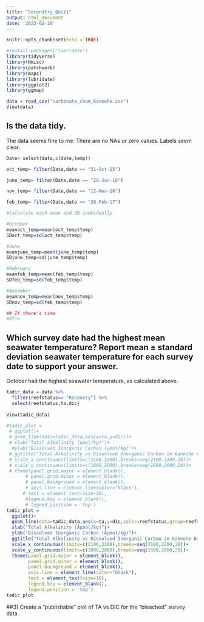 ```yaml
---
title: "Secondtry_Quiz1"
output: html_document
date: '2023-02-28'
---
```


```r
knitr::opts_chunk$set(echo = TRUE)

#install.packages("lubridate")
library(tidyverse)
library(Hmisc)
library(patchwork)
library(maps)
library(lubridate)
library(ggplot2)
library(ggmap)

data = read_csv("carbonate_chem_Kaneohe.csv")
View(data)
```

## Is the data tidy.

The data seems fine to me. There are no NAs or zero values. Labels seem clear.

```r

Date= select(data,c(date,temp))

oct_temp= filter(Date,date == "31-Oct-15")

june_temp= filter(Date,date == "29-Jun-16")

nov_temp= filter(Date,date == "12-Nov-16")

feb_temp= filter(Date,date == "26-Feb-17")

#Calculate each mean and SD indvidually

#October
meanoct_temp=mean(oct_temp$temp)
SDoct_temp=sd(oct_temp$temp)

#June
meanjune_temp=mean(june_temp$temp)
SDjune_temp=sd(june_temp$temp)

#February
meanfeb_temp=mean(feb_temp$temp)
SDfeb_temp=sd(feb_temp$temp)

#November
meannov_temp=mean(nov_temp$temp)
SDnov_temp=sd(feb_temp$temp)

## If there's time
#df1= 


```

## Which survey date had the highest mean seawater temperature? Report mean ± standard deviation seawater temperature for each survey date to support your answer.

October had the highest seawater temperature, as calculated above.

```r

tadic_data = data %>%
  filter(reefstatus== "Recovery") %>%
  select(reefstatus,ta,dic)
  
View(tadic_data)

#tadic_plot =
 # ggplot()+
 # geom_line(data=tadic_data,aes(x=ta,y=dic))+
 # xlab("Total Alkalinity (µmol/kg)")+
  #ylab("Dissolved Inorganic Carbon (µmol/kg)")+
 # ggtitle("Total Alkalinity vs Dissolved Inorganic Carbon in Kaneohe Bay")+
 # scale_x_continuous(limits=c(2100,2200),breaks=seq(2100,2200,20))+
 # scale_y_continuous(limits=c(1800,2000),breaks=seq(1800,2000,20))+
 # theme(panel.grid.major = element_blank(),
       # panel.grid.minor = element_blank(),
       # panel.background = element_blank(),
       # axis.line = element_line(color="black"),
      # text = element_text(size=19),
       #legend.key = element_blank(),
       # legend.position = 'top')
tadic_plot =
  ggplot()+
  geom_line(data=tadic_data,aes(x=ta,y=dic,color=reefstatus,group=reefstatus),size=1,alpha=0.7)+
  xlab("Total Alkalinity (Âµmol/kg)")+
  ylab("Dissolved Inorganic Carbon (Âµmol/kg)")+
  ggtitle("Total Alkalinity vs Dissolved Inorganic Carbon in Kaneohe Bay")+
  scale_x_continuous(limits=c(2100,2200),breaks=seq(2100,2200,20))+
  scale_y_continuous(limits=c(1800,2000),breaks=seq(1800,2000,20))+
  theme(panel.grid.major = element_blank(),
        panel.grid.minor = element_blank(),
        panel.background = element_blank(),
        axis.line = element_line(color="black"),
        text = element_text(size=19),
        legend.key = element_blank(),
        legend.position = 'top')
tadic_plot


```

##3) Create a "publishable" plot of TA vs DIC for the "bleached" survey data.
